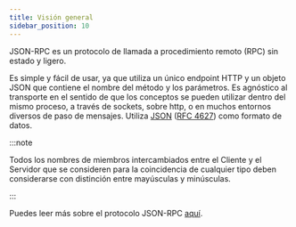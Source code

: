 ```yaml
---
title: Visión general
sidebar_position: 10
---
```


JSON-RPC es un protocolo de llamada a procedimiento remoto (RPC) sin estado y ligero.

Es simple y fácil de usar, ya que utiliza un único endpoint HTTP y un objeto JSON que contiene el nombre del método y los parámetros. Es agnóstico al transporte en el sentido de que los conceptos se pueden utilizar dentro del mismo proceso, a través de sockets, sobre http, o en muchos entornos diversos de paso de mensajes. Utiliza [JSON](http://www.json.org/) ([RFC 4627](http://www.ietf.org/rfc/rfc4627.txt)) como formato de datos.

:::note

Todos los nombres de miembros intercambiados entre el Cliente y el Servidor que se consideren para la coincidencia de cualquier tipo deben considerarse con distinción entre mayúsculas y minúsculas.

:::

Puedes leer más sobre el protocolo JSON-RPC [aquí](https://www.jsonrpc.org/specification).
